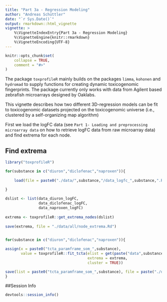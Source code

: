 ```yaml
---
title: "Part 3a - Regression Modeling"
author: "Andreas Schüttler"
date: "`r Sys.Date()`"
output: rmarkdown::html_vignette
vignette: >
    %\VignetteIndexEntry{Part 3a - Regression Modeling}
    %\VignetteEngine{knitr::rmarkdown}
    %\VignetteEncoding{UTF-8}
---
```


```r
knitr::opts_chunk$set(
    collapse = TRUE,
    comment = "#>"
)
```

The package `toxprofileR` mainly builds on the packages `limma`, `kohonen` and `hydromad` to supply functions for creating dynamic toxicogenomic fingerprints. The package currently only works with data from Agilent based zebrafish microarrays designed by Oaklabs.

This vignette describes how two different 3D-regression models can be fit to toxicogenomic datasets projected on the toxicogenomic universe (i.e., clustered by a self-organizing map algorithm)

First we load the logFC data (see `Part 1- Loading and preprocessing microarray data` on how to retrieve logFC data from raw microarray data) and find extrema for each node.

## Find extrema

```r

library("toxprofileR")

for(substance in c("diuron","diclofenac","naproxen")){
    
    load(file = paste0("./data/",substance,"/data_logfc_",substance,".Rd"))
    
}

dslist <- list(data_diuron_logFC,
               data_diclofenac_logFC,
               data_naproxen_logFC)
    
extrema <- toxprofileR::get_extrema_nodes(dslist)
    
save(extrema, file = "./data/all/node_extrema.Rd")
    
```

```r

for(substance in c("diuron","diclofenac","naproxen")){

assign(x = paste0("tcta_paramframe_som_",substance), 
       value = toxprofileR::fit_tcta(elist = get(paste("data",substance,"logFC",sep="_")),
                                     extrema = extrema,
                                     cluster = TRUE))

save(list = paste0("tcta_paramframe_som_",substance), file = paste("./data/",substance,"/tcta_",substance,".Rd",sep=""))
}
```

##Session Info
```r
devtools::session_info()
```
